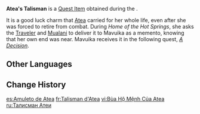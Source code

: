 {{Item Infobox
|id           = 121051
|image        = Item Atea's Talisman.png
|type         = Quest Items
|quality      = 3
|description  = "Sometimes I wonder &mdash; what if the hot springs were never to dry, nor friends to say goodbye..."<br>"If this land was no longer plagued by darkness, and our children could relish the joys within their reach, free from both care and worry..."<br>"If a world like that could really exist, just knowing it could would be enough, even if I didn't live to see it... [[Mavuika]], my hot spring buddy and the god I trust and follow..."<br>"The flames bind us close, and even death cannot part us. [[Natlan]] is with you, and no one fights alone."
|source1      = [[Home of the Hot Springs]]
}}
'''Atea's Talisman''' is a [[Quest Item]] obtained during the {{Quest|Home of the Hot Springs}}.

It is a good luck charm that [[Atea]] carried for her whole life, even after she was forced to retire from combat. During ''Home of the Hot Springs'', she asks the [[Traveler]] and [[Mualani]] to deliver it to Mavuika as a memento, knowing that her own end was near. Mavuika receives it in the following quest, ''[[A Decision (Archon Quest)|A Decision]]''.

==Other Languages==
{{Other Languages|default_hidden=1
|en      = Atea's Talisman
|zhs     = 阿伽娅的护身符
|zhs_rm  = 
|zht     = 阿伽婭的護身符
|zht_rm  = 
|ja      = アテアのお守り
|ja_rm   = Atea no Omamori
|ko      = 아테아의 호신 부적
|es      = Amuleto de Atea
|fr      = Talisman d'Atea
|ru      = Талисман Атеи
|th      = เครื่องรางของ Atea
|th_rm   = 
|vi      = Bùa Hộ Mệnh Của Atea
|de      = Ateas Talisman
|id      = Jimat Atea
|pt      = Talismã de Atea
|tr      = Atea'nın Tılsımı
|it      = Talismano di Atea
}}

==Change History==
{{Change History|5.0}}

[[es:Amuleto de Atea]]
[[fr:Talisman d'Atea]]
[[vi:Bùa Hộ Mệnh Của Atea]]
[[ru:Талисман Атеи]]